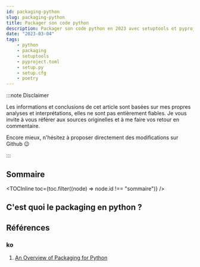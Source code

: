 ```yaml
---
id: packaging-python
slug: packaging-python
title: Packager son code python
description: Packager son code python en 2023 avec setuptools et pyproject.toml
date: "2023-03-04"
tags:
    - python
    - packaging
    - setuptools
    - pyproject.toml
    - setup.py
    - setup.cfg
    - poetry
---
```



:::note Disclaimer

Les informations et conclusions de cet article sont basées sur mes propres analyses et
interprétations, elles ne sont pas entièrement fiables. Je vous invite à vous
référer aux sources originelles et à me faire vos retour en commentaire.

Encore mieux, n'hésitez à proposer directement des modifications sur Github 😉

:::

## Sommaire

<TOCInline toc={toc.filter((node) => node.id !== "sommaire")} />

## C'est quoi le packaging en python ?

## Références

### ko

1. [An Overview of Packaging for Python](https://packaging.python.org/en/latest/overview/)

<Giscus />
